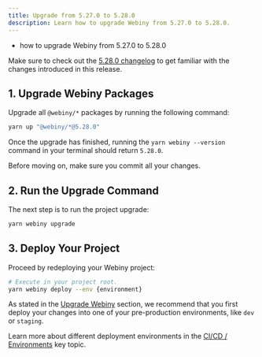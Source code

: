 ```yaml
---
title: Upgrade from 5.27.0 to 5.28.0
description: Learn how to upgrade Webiny from 5.27.0 to 5.28.0.
---
```



<Alert type="success" title="What you’ll learn">

- how to upgrade Webiny from 5.27.0 to 5.28.0

</Alert>

<Alert type="info">

Make sure to check out the [5.28.0 changelog](./changelog) to get familiar with the changes introduced in this release.

</Alert>

## 1. Upgrade Webiny Packages

Upgrade all `@webiny/*` packages by running the following command:

```bash
yarn up "@webiny/*@5.28.0"
```

Once the upgrade has finished, running the `yarn webiny --version` command in your terminal should return `5.28.0`.

<Alert type="info">

Before moving on, make sure you commit all your changes.

</Alert>

## 2. Run the Upgrade Command

The next step is to run the project upgrade:

```bash
yarn webiny upgrade
```

## 3. Deploy Your Project

Proceed by redeploying your Webiny project:

```bash
# Execute in your project root.
yarn webiny deploy --env {environment}
```

<Alert type="warning">

As stated in the [Upgrade Webiny](../upgrade-webiny#pre-production-environments-first) section, we recommend that you first deploy your changes into one of your pre-production environments, like `dev` or `staging`.

</Alert>

<Alert type="info">

Learn more about different deployment environments in the [CI/CD / Environments](/docs/{version}/core-development-concepts/ci-cd/environments) key topic.

</Alert>
